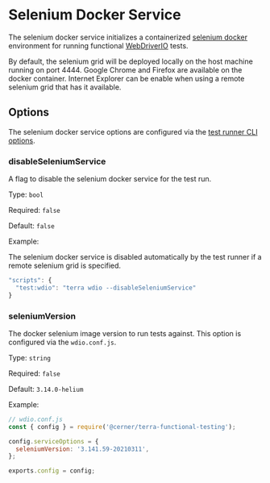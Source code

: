 
# Selenium Docker Service

The selenium docker service initializes a containerized [selenium docker](https://github.com/SeleniumHQ/docker-selenium) environment for running functional [WebDriverIO](https://webdriver.io/) tests.

By default, the selenium grid will be deployed locally on the host machine running on port 4444. Google Chrome and Firefox are available on the docker container. Internet Explorer can be enable when using a remote selenium grid that has it available.

## Options

The selenium docker service options are configured via the [test runner CLI options](../about#options).

### disableSeleniumService

A flag to disable the selenium docker service for the test run.

Type: `bool`

Required: `false`

Default: `false`

Example:

<Notice variant="important" ariaLevel="3">
  The selenium docker service is disabled automatically by the test runner if a remote selenium grid is specified.
</Notice>

```js
"scripts": {
  "test:wdio": "terra wdio --disableSeleniumService"
}
```

### seleniumVersion

The docker selenium image version to run tests against. This option is configured via the `wdio.conf.js`.

Type: `string`

Required: `false`

Default: `3.14.0-helium`

Example:

```js
// wdio.conf.js
const { config } = require('@cerner/terra-functional-testing');

config.serviceOptions = {
  seleniumVersion: '3.141.59-20210311',
};

exports.config = config;
```
